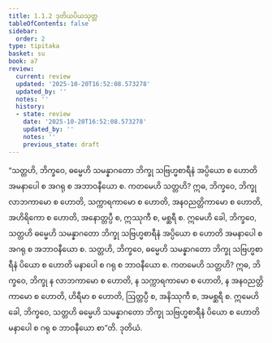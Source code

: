 ```yaml
---
title: 1.1.2 ဒုတိယပိယသုတ္တ
tableOfContents: false
sidebar:
  order: 2
type: tipitaka
basket: su
book: a7
review:
  current: review
  updated: '2025-10-20T16:52:08.573278'
  updated_by: ''
  notes: ''
  history:
  - state: review
    date: '2025-10-20T16:52:08.573278'
    updated_by: ''
    notes: ''
    previous_state: draft
---
```



<DynamicBreadcrumb />


<ReviewStatus review={frontmatter.review} showDetails={true} />

<HypothesisAnnotation frontmatter={frontmatter} />

<Division number="2" book="a7" e="ch" v="16" p="396">

<Paragraph number="6" book="a7">
“သတ္တဟိ, ဘိက္ခဝေ, ဓမ္မေဟိ သမန္နာဂတော ဘိက္ခု သဗြဟ္မစာရီနံ အပ္ပိယော စ ဟောတိ အမနာပေါ စ အဂရု စ အဘာဝနီယော စ. ကတမေဟိ သတ္တဟိ? ဣဓ, ဘိက္ခဝေ, ဘိက္ခု လာဘကာမော စ ဟောတိ, သက္ကာရကာမော စ ဟောတိ, အနဝညတ္တိကာမော စ ဟောတိ, အဟိရိကော စ ဟောတိ, အနောတ္တပ္ပီ စ, ဣဿုကီ စ, မစ္ဆရီ စ. ဣမေဟိ ခေါ, ဘိက္ခဝေ, သတ္တဟိ ဓမ္မေဟိ သမန္နာဂတော ဘိက္ခု သဗြဟ္မစာရီနံ အပ္ပိယော စ ဟောတိ အမနာပေါ စ အဂရု စ အဘာဝနီယော စ.
</Paragraph>

<Paragraph number="7" book="a7">
သတ္တဟိ, ဘိက္ခဝေ, ဓမ္မေဟိ သမန္နာဂတော ဘိက္ခု သဗြဟ္မစာရီနံ ပိယော စ ဟောတိ မနာပေါ စ ဂရု စ ဘာဝနီယော စ. ကတမေဟိ သတ္တဟိ? ဣဓ, ဘိက္ခဝေ, ဘိက္ခု န လာဘကာမော စ ဟောတိ, န သက္ကာရကာမော စ ဟောတိ, န အနဝညတ္တိကာမော စ ဟောတိ, ဟိရီမာ စ ဟောတိ, ဩတ္တပ္ပီ စ, အနိဿုကီ စ, အမစ္ဆရီ စ. ဣမေဟိ ခေါ, ဘိက္ခဝေ, သတ္တဟိ ဓမ္မေဟိ သမန္နာဂတော ဘိက္ခု သဗြဟ္မစာရီနံ ပိယော စ ဟောတိ မနာပေါ စ ဂရု စ ဘာဝနီယော စာ”တိ.

</Paragraph>
</Division>

<Paragraph number="8" type="center" book="a7">
ဒုတိယံ.
</Paragraph>